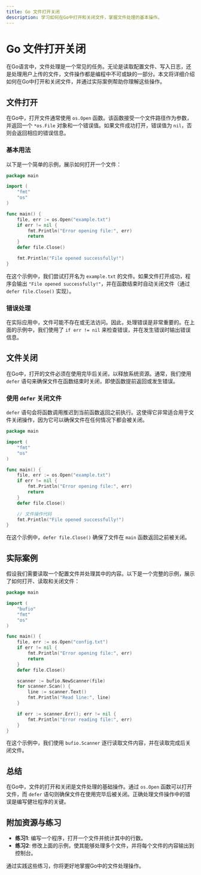 ```yaml
---
title: Go 文件打开关闭
description: 学习如何在Go中打开和关闭文件，掌握文件处理的基本操作。
---
```


# Go 文件打开关闭

在Go语言中，文件处理是一个常见的任务。无论是读取配置文件、写入日志，还是处理用户上传的文件，文件操作都是编程中不可或缺的一部分。本文将详细介绍如何在Go中打开和关闭文件，并通过实际案例帮助你理解这些操作。

## 文件打开

在Go中，打开文件通常使用 `os.Open` 函数。该函数接受一个文件路径作为参数，并返回一个 `*os.File` 对象和一个错误值。如果文件成功打开，错误值为 `nil`，否则会返回相应的错误信息。

### 基本用法

以下是一个简单的示例，展示如何打开一个文件：

```go
package main

import (
    "fmt"
    "os"
)

func main() {
    file, err := os.Open("example.txt")
    if err != nil {
        fmt.Println("Error opening file:", err)
        return
    }
    defer file.Close()

    fmt.Println("File opened successfully!")
}
```

在这个示例中，我们尝试打开名为 `example.txt` 的文件。如果文件打开成功，程序会输出 `"File opened successfully!"`，并在函数结束时自动关闭文件（通过 `defer file.Close()` 实现）。

### 错误处理

在实际应用中，文件可能不存在或无法访问。因此，处理错误是非常重要的。在上面的示例中，我们使用了 `if err != nil` 来检查错误，并在发生错误时输出错误信息。

## 文件关闭

在Go中，打开的文件必须在使用完毕后关闭，以释放系统资源。通常，我们使用 `defer` 语句来确保文件在函数结束时关闭，即使函数提前返回或发生错误。

### 使用 `defer` 关闭文件

`defer` 语句会将函数调用推迟到当前函数返回之前执行。这使得它非常适合用于文件关闭操作，因为它可以确保文件在任何情况下都会被关闭。

```go
package main

import (
    "fmt"
    "os"
)

func main() {
    file, err := os.Open("example.txt")
    if err != nil {
        fmt.Println("Error opening file:", err)
        return
    }
    defer file.Close()

    // 文件操作代码
    fmt.Println("File opened successfully!")
}
```

在这个示例中，`defer file.Close()` 确保了文件在 `main` 函数返回之前被关闭。

## 实际案例

假设我们需要读取一个配置文件并处理其中的内容。以下是一个完整的示例，展示了如何打开、读取和关闭文件：

```go
package main

import (
    "bufio"
    "fmt"
    "os"
)

func main() {
    file, err := os.Open("config.txt")
    if err != nil {
        fmt.Println("Error opening file:", err)
        return
    }
    defer file.Close()

    scanner := bufio.NewScanner(file)
    for scanner.Scan() {
        line := scanner.Text()
        fmt.Println("Read line:", line)
    }

    if err := scanner.Err(); err != nil {
        fmt.Println("Error reading file:", err)
    }
}
```

在这个示例中，我们使用 `bufio.Scanner` 逐行读取文件内容，并在读取完成后关闭文件。

## 总结

在Go中，文件的打开和关闭是文件处理的基础操作。通过 `os.Open` 函数可以打开文件，而 `defer` 语句则确保文件在使用完毕后被关闭。正确处理文件操作中的错误是编写健壮程序的关键。

## 附加资源与练习

- **练习1**: 编写一个程序，打开一个文件并统计其中的行数。
- **练习2**: 修改上面的示例，使其能够处理多个文件，并将每个文件的内容输出到控制台。

通过实践这些练习，你将更好地掌握Go中的文件处理操作。